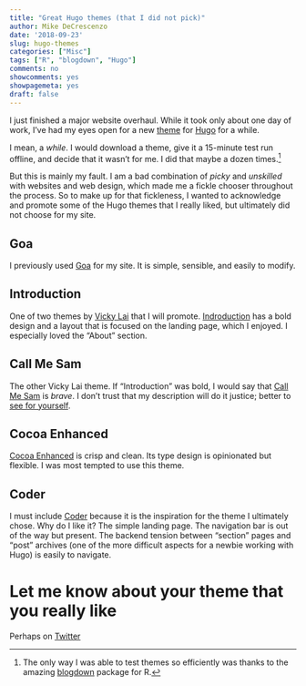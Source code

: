 ```yaml
---
title: "Great Hugo themes (that I did not pick)"
author: Mike DeCrescenzo
date: '2018-09-23'
slug: hugo-themes
categories: ["Misc"]
tags: ["R", "blogdown", "Hugo"]
comments: no
showcomments: yes
showpagemeta: yes
draft: false
---
```


I just finished a major website overhaul. While it took only about one day of work, I've had my eyes open for a new [theme](https://themes.gohugo.io/) for [Hugo](https://gohugo.io/) for a while.

I mean, a *while*. I would download a theme, give it a 15-minute test run offline, and decide that it wasn't for me. I did that maybe a dozen times.[^bdown]

[^bdown]: The only way I was able to test themes so efficiently was thanks to the amazing [blogdown](https://bookdown.org/yihui/blogdown/) package for R.

But this is mainly my fault. I am a bad combination of *picky* and *unskilled* with websites and web design, which made me a fickle chooser throughout the process. So to make up for that fickleness, I wanted to acknowledge and promote some of the Hugo themes that I really liked, but ultimately did not choose for my site. 


## Goa

I previously used [Goa](https://themes.gohugo.io/hugo-goa) for my site. It is simple, sensible, and easily to modify. 


## Introduction

One of two themes by [Vicky Lai](https://vickylai.com/) that I will promote. [Indroduction](https://themes.gohugo.io/hugo-theme-introduction/) has a bold design and a layout that is focused on the landing page, which I enjoyed. I especially loved the "About" section. 


## Call Me Sam

The other Vicky Lai theme. If "Introduction" was bold, I would say that [Call Me Sam](https://themes.gohugo.io/hugo-theme-sam/) is *brave*. I don't trust that my description will do it justice; better to [see for yourself](http://vickylai.com/call-me-sam/posts/). 


## Cocoa Enhanced

[Cocoa Enhanced](https://themes.gohugo.io/cocoa-eh-hugo-theme/) is crisp and clean. Its type design is opinionated but flexible. I was most tempted to use this theme. 


## Coder

I must include [Coder](https://themes.gohugo.io/hugo-coder/) because it is the inspiration for the theme I ultimately chose. Why do I like it? The simple landing page. The navigation bar is out of the way but present. The backend tension between "section" pages and "post" archives (one of the more difficult aspects for a newbie working with Hugo) is easily to navigate.


# Let me know about your theme that you really like

Perhaps on [Twitter](https://twitter.com/mikedecr)

